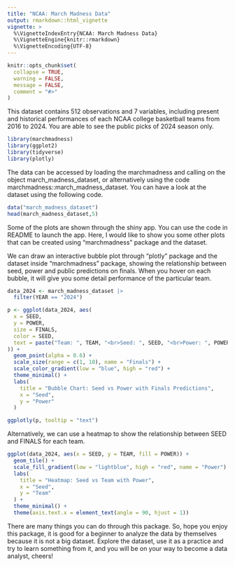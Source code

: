 ```yaml
---
title: "NCAA: March Madness Data"
output: rmarkdown::html_vignette
vignette: >
  %\VignetteIndexEntry{NCAA: March Madness Data}
  %\VignetteEngine{knitr::rmarkdown}
  %\VignetteEncoding{UTF-8}
---
```


```r
knitr::opts_chunk$set(
  collapse = TRUE,
  warning = FALSE,
  message = FALSE,
  comment = "#>"
)
```

This dataset contains 512 observations and 7 variables, including present and historical performances of each NCAA college basketball teams from 2016 to 2024. You are able to see the public picks of 2024 season only.

```r
library(marchmadness)
library(ggplot2)
library(tidyverse)
library(plotly)
```

The data can be accessed by loading the marchmadness and calling on the object march_madness_dataset, or alternatively using the code marchmadness::march_madness_dataset. You can have a look at the dataset using the following code.

```r
data("march_madness_dataset")
head(march_madness_dataset,5)
```

Some of the plots are shown through the shiny app. You can use the code in README to launch the app. Here, I would like to show you some other plots that can be created using "marchmadness" package and the dataset.

We can draw an interactive bubble plot through "plotly" package and the dataset inside "marchmadness" package, showing the relationship between seed, power and public predictions on finals. When you hover on each bubble, it will give you some detail performance of the particular team.

```r
data_2024 <- march_madness_dataset |>
  filter(YEAR == "2024")

p <- ggplot(data_2024, aes(
  x = SEED,
  y = POWER,
  size = FINALS,
  color = SEED,
  text = paste("Team: ", TEAM, "<br>Seed: ", SEED, "<br>Power: ", POWER, "<br>Finals: ", FINALS)
)) +
  geom_point(alpha = 0.6) +
  scale_size(range = c(1, 10), name = "Finals") +
  scale_color_gradient(low = "blue", high = "red") +
  theme_minimal() +
  labs(
    title = "Bubble Chart: Seed vs Power with Finals Predictions",
    x = "Seed",
    y = "Power"
  )

ggplotly(p, tooltip = "text")
```

Alternatively, we can use a heatmap to show the relationship between SEED and FINALS for each team.

```r
ggplot(data_2024, aes(x = SEED, y = TEAM, fill = POWER)) +
  geom_tile() +
  scale_fill_gradient(low = "lightblue", high = "red", name = "Power") +
  labs(
    title = "Heatmap: Seed vs Team with Power",
    x = "Seed",
    y = "Team"
  ) +
  theme_minimal() +
  theme(axis.text.x = element_text(angle = 90, hjust = 1))
```

There are many things you can do through this package. So, hope you enjoy this package, it is good for a beginner to analyze the data by themselves because it is not a big dataset. Explore the dataset, use it as a practice and try to learn something from it, and you will be on your way to become a data analyst, cheers!
